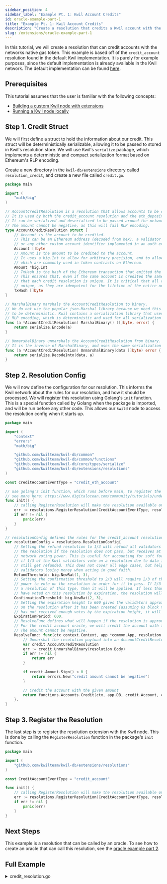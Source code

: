 ```yaml
---
sidebar_position: 4
sidebar_label: "Example Pt. 1: Kwil Account Credits"
id: oracle-example-part-1
title: "Example Pt. 1: Kwil Account Credits"
description: "Create a resolution that credits a Kwil account with the chain's native gas token."
slug: /extensions/oracle-example-part-1
---
```


In this tutorial, we will create a resolution that can credit accounts with the networks native gas token. This example is based off of the
`credit_account` resolution found in the default Kwil implementation. It is purely for example purposes, since the default implementation
is already available in the Kwil network. The default implementation can be found [here](<https://github.com/kwilteam/kwil-db/blob/main/extensions/resolutions/credit/credit.go>).

## Prerequisites

This tutorial assumes that the user is familiar with the following concepts:
- [Building a custom Kwil node with extensions](/docs/extensions/building-kwild-with-extensions)
- [Running a Kwil node locally](/docs/node/quickstart#single-node)

## Step 1. Credit Struct

We will first define a struct to hold the information about our credit. This struct will be deterministically serializable, allowing it to be
passed to stored in Kwil's resolution store. We will use Kwil's `serialize` package, which implements a deterministic and compact serialization
format based on Ethereum's RLP encoding.

Create a new directory in the `kwil-db/extensions` directory called `resolution_credit`, and create a new file called `credit.go`.

```go title="credit_resolution.go"
package main

import (
	"math/big"
)

// AccountCreditResolution is a resolution that allows accounts to be credited with a given amount.
// It is used by both the credit_account resolution and the eth_deposit_oracle.
// It can be serialized and deserialized to be passed around the network.
// The amount cannot be negative, as this will fail RLP encoding.
type AccountCreditResolution struct {
	// Account is the account to be credited.
	// This can be an Ethereum address (decoded from hex), a validator ed25519 public key,
	// or any other custom account identifier implemented in an auth extension.
	Account []byte
	// Amount is the amount to be credited to the account.
	// It uses a big.Int to allow for arbitrary precision, and to allow for uint256 values,
	// which are commonly used in token contracts on Ethereum.
	Amount *big.Int
	// TxHash is the hash of the Ethereum transaction that emitted the EVM event to credit the account.
	// This ensures that, even if the same account is credited the same amount multiple times,
	// that each credit resolution is unique. It is critical that all resolutions in Kwil are
	// unique, as they are idempotent for the lifetime of the entire network.
	TxHash []byte
}

// MarshalBinary marshals the AccountCreditResolution to binary.
// We do not use the popular json.Marshal library because we need this serialization
// to be deterministic. Kwil contains a serialization library that uses Ethereum's
// RLP encoding, which is deterministic and used for all serialization in Kwil.
func (a *AccountCreditResolution) MarshalBinary() ([]byte, error) {
	return serialize.Encode(a)
}

// UnmarshalBinary unmarshals the AccountCreditResolution from binary.
// It is the inverse of MarshalBinary, and uses the same serialization library.
func (a *AccountCreditResolution) UnmarshalBinary(data []byte) error {
	return serialize.DecodeInto(data, a)
}
```

## Step 2. Resolution Config

We will now define the configuration for our resolution. This informs the Kwil network about the rules for our resolution, and
how it should be processed. We will register this resolution using Golang's `init` function. This is a special function called by
Golang when the package is imported, and will be run before any other code. This allows our `kwild` node to access the resolution
config when it starts up.

```go title="credit_resolution.go"
package main

import (
	"context"
	"errors"
	"math/big"

	"github.com/kwilteam/kwil-db/common"
	"github.com/kwilteam/kwil-db/common/functions"
	"github.com/kwilteam/kwil-db/core/types/serialize"
	"github.com/kwilteam/kwil-db/extensions/resolutions"
)

const CreditAccountEventType = "credit_eth_account"

// use golang's init function, which runs before main, to register the extension
// see more here: https://www.digitalocean.com/community/tutorials/understanding-init-in-go
func init() {
	// calling RegisterResolution will make the resolution available on startup
	err := resolutions.RegisterResolution(CreditAccountEventType, resolutionConfig)
	if err != nil {
		panic(err)
	}
}

// resolutionConfig defines the rules for the credit_account resolution.
var resolutionConfig = resolutions.ResolutionConfig{
	// Setting the refund resolution to 1/3 will refund all validators who spent gas voting on
	// the resolution if the resolution does not pass, but receives at least 1/3 of the total
	// network voting power. This is useful for accounting for soft forks on chains like Ethereum;
	// if 1/3 of the Kwil validators vote on a resolution due to data in a soft fork, they can
	// still get refunded. This does not cover all edge cases, but helps to minimize the risk of
	// validators losing money when acting in good faith.
	RefundThreshold: big.NewRat(1, 3),
	// Setting the confirmation threshold to 2/3 will require 2/3 of the total network voting
	// power to vote on the resolution in order for it to pass. If 2/3 of the network votes on
	// a resolution of this type, then it will be applied. If less than 2/3 of the network votes
	// have voted on this resolution by expiration, the resolution will fail.
	ConfirmationThreshold: big.NewRat(2, 3),
	// Setting the expiration height to 600 gives the validators approximately 1 hour to vote
	// on the resolution after it has been created (assuming 6s block times). If the resolution
	// has not received enough votes by the expiration height, it will fail.
	ExpirationPeriod: 600,
	// ResolveFunc defines what will happen if the resolution is approved by the network.
	// For the credit account oracle, we will credit the account with the given amount.
	// The amount cannot be negative.
	ResolveFunc: func(ctx context.Context, app *common.App, resolution *resolutions.Resolution) error {
		// Unmarshal the resolution payload into an AccountCreditResolution
		var credit AccountCreditResolution
		err := credit.UnmarshalBinary(resolution.Body)
		if err != nil {
			return err
		}

		if credit.Amount.Sign() < 0 {
			return errors.New("credit amount cannot be negative")
		}

		// Credit the account with the given amount
		return functions.Accounts.Credit(ctx, app.DB, credit.Account, credit.Amount)
	},
}
```

## Step 3. Register the Resolution

The last step is to register the resolution extension with the Kwil node. This is done by calling the `RegisterResolution` function in the package's `init` function.

```go title="credit_resolution.go"
package main

import (
	"github.com/kwilteam/kwil-db/extensions/resolutions"
)

const CreditAccountEventType = "credit_account"

func init() {
	// calling RegisterResolution will make the resolution available on startup
	err := resolutions.RegisterResolution(CreditAccountEventType, resolutionConfig)
	if err != nil {
		panic(err)
	}
}
```

## Next Steps

This example is a resolution that can be called by an oracle. To see how to create an oracle that can call this resolution, see the [oracle example part 2](/docs/extensions/oracle-example-part-2).

## Full Example

<details>
    <summary>credit_resolution.go</summary>

```go
// package main implements a credit resolution, allowing accounts to be credited with a given amount.
package main

import (
	"context"
	"errors"
	"math/big"

	"github.com/kwilteam/kwil-db/common"
	"github.com/kwilteam/kwil-db/common/functions"
	"github.com/kwilteam/kwil-db/core/types/serialize"
	"github.com/kwilteam/kwil-db/extensions/resolutions"
)

const CreditAccountEventType = "credit_eth_account"

// use golang's init function, which runs before main, to register the extension
// see more here: https://www.digitalocean.com/community/tutorials/understanding-init-in-go
func init() {
	// calling RegisterResolution will make the resolution available on startup
	err := resolutions.RegisterResolution(CreditAccountEventType, resolutionConfig)
	if err != nil {
		panic(err)
	}
}

// AccountCreditResolution is a resolution that allows accounts to be credited with a given amount.
// It is used by both the credit_account resolution and the eth_deposit_oracle.
// It can be serialized and deserialized to be passed around the network.
// The amount cannot be negative, as this will fail RLP encoding.
type AccountCreditResolution struct {
	// Account is the account to be credited.
	// This can be an Ethereum address (decoded from hex), a validator ed25519 public key,
	// or any other custom account identifier implemented in an auth extension.
	Account []byte
	// Amount is the amount to be credited to the account.
	// It uses a big.Int to allow for arbitrary precision, and to allow for uint256 values,
	// which are commonly used in token contracts on Ethereum.
	Amount *big.Int
	// TxHash is the hash of the Ethereum transaction that emitted the EVM event to credit the account.
	// This ensures that, even if the same account is credited the same amount multiple times,
	// that each credit resolution is unique. It is critical that all resolutions in Kwil are
	// unique, as they are idempotent for the lifetime of the entire network.
	TxHash []byte
}

// MarshalBinary marshals the AccountCreditResolution to binary.
// We do not use the popular json.Marshal library because we need this serialization
// to be deterministic. Kwil contains a serialization library that uses Ethereum's
// RLP encoding, which is deterministic and used for all serialization in Kwil.
func (a *AccountCreditResolution) MarshalBinary() ([]byte, error) {
	return serialize.Encode(a)
}

// UnmarshalBinary unmarshals the AccountCreditResolution from binary.
// It is the inverse of MarshalBinary, and uses the same serialization library.
func (a *AccountCreditResolution) UnmarshalBinary(data []byte) error {
	return serialize.DecodeInto(data, a)
}

// resolutionConfig defines the rules for the credit_account resolution.
var resolutionConfig = resolutions.ResolutionConfig{
	// Setting the refund resolution to 1/3 will refund all validators who spent gas voting on
	// the resolution if the resolution does not pass, but receives at least 1/3 of the total
	// network voting power. This is useful for accounting for soft forks on chains like Ethereum;
	// if 1/3 of the Kwil validators vote on a resolution due to data in a soft fork, they can
	// still get refunded. This does not cover all edge cases, but helps to minimize the risk of
	// validators losing money when acting in good faith.
	RefundThreshold: big.NewRat(1, 3),
	// Setting the confirmation threshold to 2/3 will require 2/3 of the total network voting
	// power to vote on the resolution in order for it to pass. If 2/3 of the network votes on
	// a resolution of this type, then it will be applied. If less than 2/3 of the network votes
	// have voted on this resolution by expiration, the resolution will fail.
	ConfirmationThreshold: big.NewRat(2, 3),
	// Setting the expiration height to 600 gives the validators approximately 1 hour to vote
	// on the resolution after it has been created (assuming 6s block times). If the resolution
	// has not received enough votes by the expiration height, it will fail.
	ExpirationPeriod: 600,
	// ResolveFunc defines what will happen if the resolution is approved by the network.
	// For the credit account oracle, we will credit the account with the given amount.
	// The amount cannot be negative.
	ResolveFunc: func(ctx context.Context, app *common.App, resolution *resolutions.Resolution) error {
		// Unmarshal the resolution payload into an AccountCreditResolution
		var credit AccountCreditResolution
		err := credit.UnmarshalBinary(resolution.Body)
		if err != nil {
			return err
		}

		if credit.Amount.Sign() < 0 {
			return errors.New("credit amount cannot be negative")
		}

		// Credit the account with the given amount
		return functions.Accounts.Credit(ctx, app.DB, credit.Account, credit.Amount)
	},
}
```

</details>